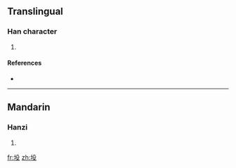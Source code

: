==Translingual==

===Han character===
{{Han char|rn=32|rad=土|as=04|sn=7|four=|canj=土竹弓水 (GHNE)}}

# {{defn|Han|sort=土04}}

====References====
* {{Han ref|kx=0224.280|dkj=04913|dj=0459.170|hdz=10426.050|uh=5744|ud=22340}}

----

==Mandarin==

===Hanzi===
{{cmn-hanzi|pin=[[tóu]] ([[tou2]]), [[yùn]] ([[yun4]])|wg=t'ou<sup>2</sup>, yün<sup>4</sup>}}

# {{defn|Mandarin|sort=土04}}

[[fr:坄]]
[[zh:坄]]